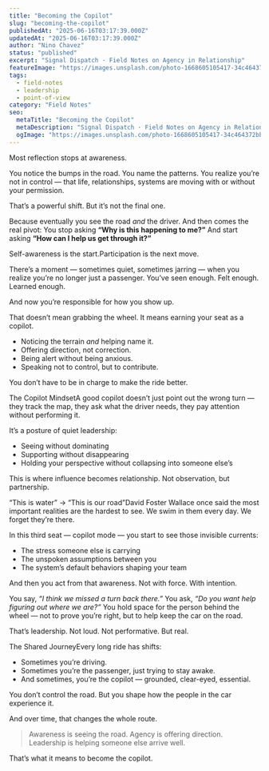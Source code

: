 ```yaml
---
title: "Becoming the Copilot"
slug: "becoming-the-copilot"
publishedAt: "2025-06-16T03:17:39.000Z"
updatedAt: "2025-06-16T03:17:39.000Z"
author: "Nino Chavez"
status: "published"
excerpt: "Signal Dispatch · Field Notes on Agency in Relationship"
featureImage: "https://images.unsplash.com/photo-1668605105417-34c464372bba?crop=entropy&cs=tinysrgb&fit=max&fm=jpg&ixid=M3wxMTc3M3wwfDF8c2VhcmNofDE2fHxuYXZpZ2F0b3J8ZW58MHx8fHwxNzUwMDQzODA4fDA&ixlib=rb-4.1.0&q=80&w=2000"
tags:
  - field-notes
  - leadership
  - point-of-view
category: "Field Notes"
seo:
  metaTitle: "Becoming the Copilot"
  metaDescription: "Signal Dispatch · Field Notes on Agency in Relationship"
  ogImage: "https://images.unsplash.com/photo-1668605105417-34c464372bba?crop=entropy&cs=tinysrgb&fit=max&fm=jpg&ixid=M3wxMTc3M3wwfDF8c2VhcmNofDE2fHxuYXZpZ2F0b3J8ZW58MHx8fHwxNzUwMDQzODA4fDA&ixlib=rb-4.1.0&q=80&w=2000"
---
```


Most reflection stops at awareness.

You notice the bumps in the road.
You name the patterns.
You realize you’re not in control — that life, relationships, systems are moving with or without your permission.

That’s a powerful shift.
But it’s not the final one.

Because eventually you see the road *and* the driver.
And then comes the real pivot:
You stop asking **“Why is this happening to me?”**
And start asking **“How can I help us get through it?”**

Self-awareness is the start.Participation is the next move.

There’s a moment — sometimes quiet, sometimes jarring — when you realize you’re no longer just a passenger.
You’ve seen enough. Felt enough. Learned enough.

And now you’re responsible for how you show up.

That doesn’t mean grabbing the wheel.
It means earning your seat as a copilot.

- Noticing the terrain *and* helping name it.
- Offering direction, not correction.
- Being alert without being anxious.
- Speaking not to control, but to contribute.

You don’t have to be in charge to make the ride better.

The Copilot MindsetA good copilot doesn’t just point out the wrong turn —
they track the map, they ask what the driver needs, they pay attention without performing it.

It’s a posture of quiet leadership:

- Seeing without dominating
- Supporting without disappearing
- Holding your perspective without collapsing into someone else’s

This is where influence becomes relationship.
Not observation, but partnership.

“This is water” → “This is our road”David Foster Wallace once said the most important realities are the hardest to see.
We swim in them every day. We forget they’re there.

In this third seat — copilot mode — you start to see those invisible currents:

- The stress someone else is carrying
- The unspoken assumptions between you
- The system’s default behaviors shaping your team

And then you act from that awareness.
Not with force. With intention.

You say, *“I think we missed a turn back there.”*
You ask, *“Do you want help figuring out where we are?”*
You hold space for the person behind the wheel — not to prove you’re right, but to help keep the car on the road.

That’s leadership. Not loud. Not performative. But real.

The Shared JourneyEvery long ride has shifts:

- Sometimes you’re driving.
- Sometimes you’re the passenger, just trying to stay awake.
- And sometimes, you’re the copilot — grounded, clear-eyed, essential.

You don’t control the road.
But you shape how the people in the car experience it.

And over time, that changes the whole route.

> Awareness is seeing the road.
> Agency is offering direction.
> Leadership is helping someone else arrive well.

That’s what it means to become the copilot.
